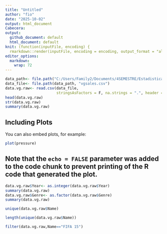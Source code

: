 ```yaml
---
title: "Untitled"
author: "fio"
date: "2025-10-02"
output: html_document
Cabecera:
output: 
  github_document: default
  html_document: default
knit: (function(inputFile, encoding) {
  rmarkdown::render(inputFile, encoding = encoding, output_format = "all") })
editor_options: 
  markdown: 
    wrap: 72
---
```


```r
data_path<- file.path("C:/Users/Family2/Documents/4SEMESTRE/Estadistica_IV/UNIDAD_1/010_Practica")
data_file<- file.path(data_path, "vgsales.csv")
data.vg.raw<- read.csv(data_file, 
                       stringsAsFactors = F, na.strings = ".", header = T, sep = ",")
head(data.vg.raw)
str(data.vg.raw)
summary(data.vg.raw)
```

## Including Plots

You can also embed plots, for example:

```r
plot(pressure)
```

## Note that the `echo = FALSE` parameter was added to the code chunk to prevent printing of the R code that generated the plot.

```r
data.vg.raw$Year<- as.integer(data.vg.raw$Year)
summary(data.vg.raw)
data.vg.raw$Genre<- as.factor(data.vg.raw$Genre)
summary(data.vg.raw)
```

```r
unique(data.vg.raw$Name)
```

```r
length(unique(data.vg.raw$Name))
```

```r
filter(data.vg.raw,Name=="FIFA 15")
```
